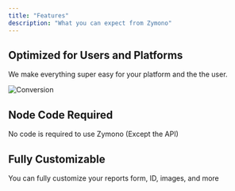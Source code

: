 ```yaml
---
title: "Features"
description: "What you can expect from Zymono"
---
```


## Optimized for Users and Platforms

We make everything super easy for your platform and the the user.

![Conversion](//zymono.com/images/zymono.png)

## Node Code Required

No code is required to use Zymono (Except the API)


## Fully Customizable

You can fully customize your reports form, ID, images, and more

